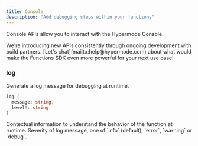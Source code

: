 ```yaml
---
title: Console
description: "Add debugging steps within your functions"
---
```


Console APIs allow you to interact with the Hypermode Console.

<Tip>
  We're introducing new APIs consistently through ongoing development with build
  partners. [Let's chat](mailto:help@hypermode.com) about what would make the
  Functions SDK even more powerful for your next use case!
</Tip>

### log

Generate a log message for debugging at runtime.

```TypeScript
log (
  message: string,
  level?: string
)
```

<ResponseField name="message" type="string" required>
  Contextual information to understand the behavior of the function at runtime.
</ResponseField>

<ResponseField name="level" type="string">
  Severity of log message, one of `info` (default), `error`, `warning` or
  `debug`.
</ResponseField>
